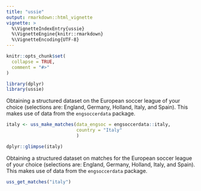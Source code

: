 ```yaml
---
title: "ussie"
output: rmarkdown::html_vignette
vignette: >
  %\VignetteIndexEntry{ussie}
  %\VignetteEngine{knitr::rmarkdown}
  %\VignetteEncoding{UTF-8}
---
```


```r
knitr::opts_chunk$set(
  collapse = TRUE,
  comment = "#>"
)
```

```r
library(dplyr)
library(ussie)
```

Obtaining a structured dataset on the European soccer league of your choice 
(selections are: England, Germany, Holland, Italy, and Spain). This makes use 
of data from the `engsoccerdata` package.
```r

italy <- uss_make_matches(data_engsoc = engsoccerdata::italy,
                          country = "Italy"
                          )

dplyr::glimpse(italy)

```


Obtaining a structured dataset on matches for the European soccer league of 
your choice (selections are: England, Germany, Holland, Italy, and Spain). 
This makes use of data from the `engsoccerdata` package.
```r

uss_get_matches("italy")

```

